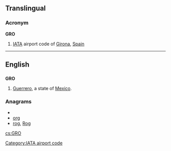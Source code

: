 ==Translingual==

===Acronym===
{{wikipedia|Girona Airport}}
'''GRO'''

# [[IATA]] airport code of [[Girona]], [[Spain]]

[[Category:IATA airport code]]

----

==English==

==={{abbreviation}}===
'''GRO'''

# [[Guerrero]], a state of [[Mexico]].

===Anagrams===
* {{alphagram|gor}}
* [[org#English|org]]
* [[rog#English|rog]], [[Rog#English|Rog]]

[[cs:GRO]]